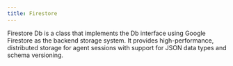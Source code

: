 ```yaml
---
title: Firestore
---
```


Firestore Db is a class that implements the Db interface using Google Firestore as the backend storage system. It provides high-performance, distributed storage for agent sessions with support for JSON data types and schema versioning.

<Snippet file="db-firestore-params.mdx" />